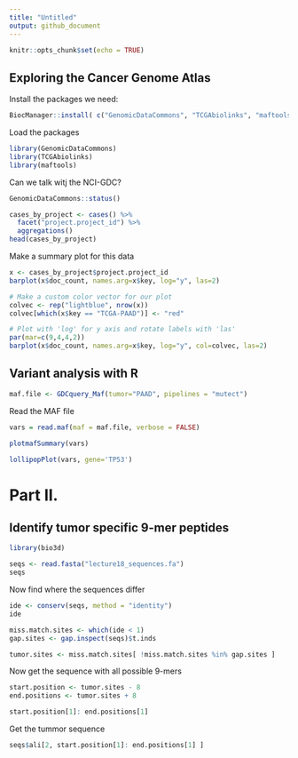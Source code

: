 ```yaml
---
title: "Untitled"
output: github_document
---
```


```r
knitr::opts_chunk$set(echo = TRUE)
```

## Exploring the Cancer Genome Atlas

Install the packages we need:

```r
BiocManager::install( c("GenomicDataCommons", "TCGAbiolinks", "maftools") )
```

Load the packages

```r
library(GenomicDataCommons)
library(TCGAbiolinks)
library(maftools)
```

Can we talk witj the NCI-GDC?

```r
GenomicDataCommons::status()
```

```r
cases_by_project <- cases() %>%
  facet("project.project_id") %>%
  aggregations()
head(cases_by_project)
```

Make a summary plot for this data

```r
x <- cases_by_project$project.project_id
barplot(x$doc_count, names.arg=x$key, log="y", las=2)

```






```r
# Make a custom color vector for our plot
colvec <- rep("lightblue", nrow(x))
colvec[which(x$key == "TCGA-PAAD")] <- "red"

# Plot with 'log' for y axis and rotate labels with 'las'
par(mar=c(9,4,4,2))  
barplot(x$doc_count, names.arg=x$key, log="y", col=colvec, las=2)
```



## Variant analysis with R

```r
maf.file <- GDCquery_Maf(tumor="PAAD", pipelines = "mutect")
```

Read the MAF file

```r
vars = read.maf(maf = maf.file, verbose = FALSE)
```


```r
plotmafSummary(vars)
```

```r
lollipopPlot(vars, gene='TP53')
```

# Part II. 

## Identify tumor specific 9-mer peptides 

```r
library(bio3d)
```


```r
seqs <- read.fasta("lecture18_sequences.fa")
seqs
```

Now find where the sequences differ
```r
ide <- conserv(seqs, method = "identity")
ide
```

```r
miss.match.sites <- which(ide < 1)
gap.sites <- gap.inspect(seqs)$t.inds

```

```r
tumor.sites <- miss.match.sites[ !miss.match.sites %in% gap.sites ]
```

Now get the sequence with all possible 9-mers

```r
start.position <- tumor.sites - 8
end.positions <- tumor.sites + 8

```


```r
start.position[1]: end.positions[1]
```

Get the tummor sequence 

```r
seqs$ali[2, start.position[1]: end.positions[1] ]
```











